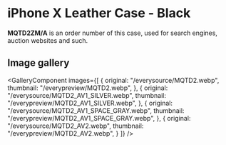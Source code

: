 
# iPhone X Leather Case - Black

<Callout type='info' emoji='👉🏻'>**MQTD2ZM/A** is an order number of this case, used for search engines, auction websites and such.</Callout>

## Image gallery

<GalleryComponent
    images={[
      {
        original: "/everysource/MQTD2.webp",
        thumbnail: "/everypreview/MQTD2.webp",
      },
      {
        original: "/everysource/MQTD2_AV1_SILVER.webp",
        thumbnail: "/everypreview/MQTD2_AV1_SILVER.webp",
      },
      {
        original: "/everysource/MQTD2_AV1_SPACE_GRAY.webp",
        thumbnail: "/everypreview/MQTD2_AV1_SPACE_GRAY.webp",
      },
      {
        original: "/everysource/MQTD2_AV2.webp",
        thumbnail: "/everypreview/MQTD2_AV2.webp",
      }
    ]}
  />
